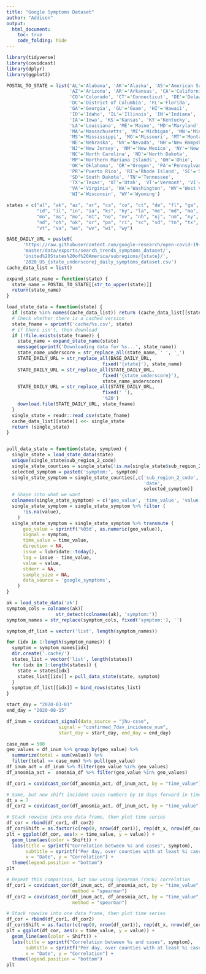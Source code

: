 ```yaml
---
title: "Google Symptoms Dataset"
author: "Addison"
output:
  html_document:
    toc: true
    code_folding: hide
---
```


```r
library(tidyverse)
library(covidcast)
library(dplyr)
library(ggplot2)
```

```r
POSTAL_TO_STATE = list('AL'='Alabama', 'AK'='Alaska', 'AS'='American Samoa',
                       'AZ'='Arizona', 'AR'='Arkansas', 'CA'='California',
                       'CO'='Colorado', 'CT'='Connecticut', 'DE'='Delaware',
                       'DC'='District of Columbia', 'FL'='Florida',
                       'GA'='Georgia', 'GU'='Guam', 'HI'='Hawaii',
                       'ID'='Idaho', 'IL'='Illinois', 'IN'='Indiana',
                       'IA'='Iowa', 'KS'='Kansas', 'KY'='Kentucky',
                       'LA'='Louisiana', 'ME'='Maine', 'MD'='Maryland',
                       'MA'='Massachusetts', 'MI'='Michigan', 'MN'='Minnesota',
                       'MS'='Mississippi', 'MO'='Missouri', 'MT'='Montana',
                       'NE'='Nebraska', 'NV'='Nevada', 'NH'='New Hampshire',
                       'NJ'='New Jersey', 'NM'='New Mexico', 'NY'='New York',
                       'NC'='North Carolina', 'ND'='North Dakota',
                       'MP'='Northern Mariana Islands', 'OH'='Ohio',
                       'OK'='Oklahoma', 'OR'='Oregon', 'PA'='Pennsylvania',
                       'PR'='Puerto Rico', 'RI'='Rhode Island', 'SC'='South Carolina',
                       'SD'='South Dakota', 'TN'='Tennessee',
                       'TX'='Texas', 'UT'='Utah', 'VT'='Vermont', 'VI'='Virgin Islands',
                       'VA'='Virginia', 'WA'='Washington', 'WV'='West Virginia',
                       'WI'='Wisconsin', 'WY'='Wyoming')

states = c("al", "ak", "az", "ar", "ca", "co", "ct", "de", "fl", "ga", "hi",
           "id", "il", "in", "ia", "ks", "ky", "la", "me", "md", "ma", "mi",
           "mn", "ms", "mo", "mt", "ne", "nv", "nh", "nj", "nm", "ny", "nc",
           "nd", "oh", "ok", "or", "pa", "ri", "sc", "sd", "tn", "tx", "ut",
           "vt", "va", "wa", "wv", "wi", "wy")

BASE_DAILY_URL = paste0(
      'https://raw.githubusercontent.com/google-research/open-covid-19-data/',
      'master/data/exports/search_trends_symptoms_dataset/',
      'United%20States%20of%20America/subregions/{state}/',
      '2020_US_{state_underscore}_daily_symptoms_dataset.csv')
cache_data_list = list()
```

```r
expand_state_name = function(state) {
  state_name = POSTAL_TO_STATE[[str_to_upper(state)]]
  return(state_name)
}

load_state_data = function(state) {
  if (state %in% names(cache_data_list)) return (cache_data_list[[state]])
  # Check whether there is a cached version
  state_fname = sprintf('cache/%s.csv', state)
  # if there isn't, then download
  if (!file.exists(state_fname)) {
    state_name = expand_state_name(state)
    message(sprintf('Downloading data for %s...', state_name))
    state_name_underscore = str_replace_all(state_name, ' ', '_')
    STATE_DAILY_URL = str_replace_all(BASE_DAILY_URL,
                                   fixed('{state}'), state_name)
    STATE_DAILY_URL = str_replace_all(STATE_DAILY_URL,
                                   fixed('{state_underscore}'),
                                   state_name_underscore)
    STATE_DAILY_URL = str_replace_all(STATE_DAILY_URL,
                                   fixed(' '),
                                   '%20')
    download.file(STATE_DAILY_URL, state_fname)
  }
  single_state = readr::read_csv(state_fname)
  cache_data_list[[state]] <<- single_state
  return (single_state)
}


pull_data_state = function(state, symptom) {
  single_state = load_state_data(state)
  unique(single_state$sub_region_2_code)
  single_state_counties = single_state[!is.na(single_state$sub_region_2_code),]
  selected_symptom = paste0('symptom:', symptom)
  single_state_symptom = single_state_counties[,c('sub_region_2_code',
                                                  'date',
                                                  selected_symptom)]
  # Shape into what we want
  colnames(single_state_symptom) = c('geo_value', 'time_value', 'value')
  single_state_symptom = single_state_symptom %>% filter (
      !is.na(value),
    )
  single_state_symptom = single_state_symptom %>% transmute (
      geo_value = sprintf('%05d', as.numeric(geo_value)),
      signal = symptom,
      time_value = time_value,
      direction = NA,
      issue = lubridate::today(),
      lag = issue - time_value,
      value = value,
      stderr = NA,
      sample_size = NA,
      data_source = 'google_symptoms',
    )
}
```

```r
ak = load_state_data('ak')
symptom_cols = colnames(ak)[
                  str_detect(colnames(ak), 'symptom:')]
symptom_names = str_replace(symptom_cols, fixed('symptom:'), '')

symptom_df_list = vector('list', length(symptom_names))

for (idx in 1:length(symptom_names)) {
  symptom = symptom_names[idx]
  dir.create('.cache/')
  states_list = vector('list', length(states))
  for (idx in 1:length(states)) {
    state = states[idx]
    states_list[[idx]] = pull_data_state(state, symptom)
  }
  symptom_df_list[[idx]] = bind_rows(states_list)
}
```

```r
start_day = "2020-03-01"
end_day = "2020-08-15"

df_inum = covidcast_signal(data_source = "jhu-csse",
                   signal = "confirmed_7dav_incidence_num",
                   start_day = start_day, end_day = end_day)

case_num = 500
geo_values = df_inum %>% group_by(geo_value) %>%
  summarize(total = sum(value)) %>%
  filter(total >= case_num) %>% pull(geo_value)
df_inum_act = df_inum %>% filter(geo_value %in% geo_values)
df_anosmia_act =  anosmia_df %>% filter(geo_value %in% geo_values)

df_cor1 = covidcast_cor(df_anosmia_act, df_inum_act, by = "time_value")

# Same, but now shift incident cases numbers by 10 days forward in time
dt_x = 7
df_cor2 = covidcast_cor(df_anosmia_act, df_inum_act, by = "time_value", dt_x = dt_x)

# Stack rowwise into one data frame, then plot time series
df_cor = rbind(df_cor1, df_cor2)
df_cor$Shift = as.factor(c(rep(0, nrow(df_cor1)), rep(dt_x, nrow(df_cor2))))
plt = ggplot(df_cor, aes(x = time_value, y = value)) +
  geom_line(aes(color = Shift)) +
  labs(title = sprintf("Correlation between %s and cases", symptom),
       subtitle = sprintf("Per day, over counties with at least %i cases", case_num),
       x = "Date", y = "Correlation") +
  theme(legend.position = "bottom")
plt
```

```r
# Repeat this comparison, but now using Spearman (rank) correlation
df_cor1 = covidcast_cor(df_inum_act, df_anosmia_act, by = "time_value",
                        method = "spearman")
df_cor2 = covidcast_cor(df_inum_act, df_anosmia_act, by = "time_value", dt_x = dt_x,
                        method = "spearman")

# Stack rowwise into one data frame, then plot time series
df_cor = rbind(df_cor1, df_cor2)
df_cor$Shift = as.factor(c(rep(0, nrow(df_cor1)), rep(dt_x, nrow(df_cor2))))
plt = ggplot(df_cor, aes(x = time_value, y = value)) +
  geom_line(aes(color = Shift)) +
  labs(title = sprintf("Correlation between %s and cases", symptom),
       subtitle = sprintf("Per day, over counties with at least %i cases", case_num),
       x = "Date", y = "Correlation") +
  theme(legend.position = "bottom")
plt
```
